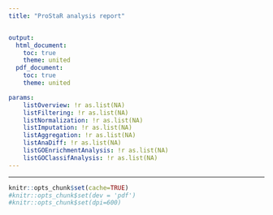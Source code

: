 ```yaml
---
title: "ProStaR analysis report"


output:
  html_document:
    toc: true
    theme: united
  pdf_document:
    toc: true
    theme: united

params:
    listOverview: !r as.list(NA)
    listFiltering: !r as.list(NA)
    listNormalization: !r as.list(NA)
    listImputation: !r as.list(NA)
    listAggregation: !r as.list(NA)
    listAnaDiff: !r as.list(NA)
    listGOEnrichmentAnalysis: !r as.list(NA)
    listGOClassifAnalysis: !r as.list(NA)
---
```


***
  
```r
knitr::opts_chunk$set(cache=TRUE)
#knitr::opts_chunk$set(dev = 'pdf')
#knitr::opts_chunk$set(dpi=600)
```




